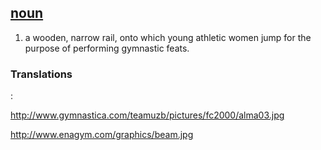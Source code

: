== [[noun]] ==
# a wooden, narrow rail, onto which young athletic women jump for the purpose of performing gymnastic feats.

=== Translations === 
[[]]: [[]]

http://www.gymnastica.com/teamuzb/pictures/fc2000/alma03.jpg

http://www.enagym.com/graphics/beam.jpg